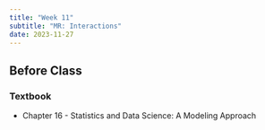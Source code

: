 ```yaml
---
title: "Week 11"
subtitle: "MR: Interactions"
date: 2023-11-27
---
```

## Before Class

### Textbook

- Chapter 16 - Statistics and Data Science: A Modeling Approach
